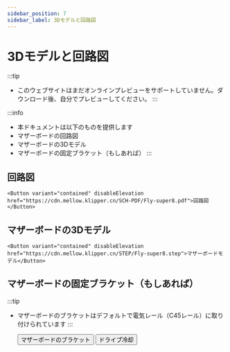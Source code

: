 ```yaml
---
sidebar_position: 7
sidebar_label: 3Dモデルと回路図
---
```




# 3Dモデルと回路図


:::tip
* このウェブサイトはまだオンラインプレビューをサポートしていません。ダウンロード後、自分でプレビューしてください。
:::

:::info
* 本ドキュメントは以下のものを提供します
* マザーボードの回路図
* マザーボードの3Dモデル
* マザーボードの固定ブラケット（もしあれば）
:::

## 回路図

    <Button variant="contained" disableElevation href="https://cdn.mellow.klipper.cn/SCH-PDF/Fly-super8.pdf">回路図</Button>


## マザーボードの3Dモデル

    <Button variant="contained" disableElevation href="https://cdn.mellow.klipper.cn/STEP/Fly-super8.step">マザーボードモデル</Button>


## マザーボードの固定ブラケット（もしあれば）

:::tip
* マザーボードのブラケットはデフォルトで電気レール（C45レール）に取り付けられています
:::

    <Button variant="contained" disableElevation href="https://www.printables.com/model/351445-snakeoilxys-mellow-super-8-din-mounter-remix">マザーボードのブラケット</Button>
    <Button variant="contained" disableElevation href="https://www.printables.com/model/521770-voron-mellow-super8-pro-drives-dual-fans">ドライブ冷却</Button>